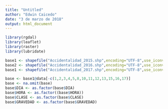 ```yaml
---
title: "Untitled"
author: "Edwin Caicedo"
date: "3 de marzo de 2018"
output: html_document
---
```

```r
library(rgdal)
library(leaflet)
library(raster)
library(lubridate)
```


```r
base1 <- shapefile("Accidentalidad_2015.shp",encoding="UTF-8",use_iconv=TRUE)
base2 <- shapefile("Accidentalidad_2016.shp",encoding="UTF-8",use_iconv=TRUE)
base1 <- shapefile("Accidentalidad_2017.shp",encoding="UTF-8",use_iconv=TRUE)
```


```r
base <- base1@data[-c(1,2,3,4,5,8,10,11,12,13,15,16,17)]
base <- na.omit(base)
base$DIA <- as.factor(base$DIA)
base$HORA <- as.factor((base$HORA))
base$CLASE <- as.factor(base$CLASE)
base$GRAVEDAD <- as.factor(base$GRAVEDAD)

```



